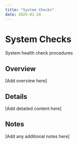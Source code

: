 ```yaml
---
title: "System Checks"
date: 2025-01-20
---
```


# System Checks

System health check procedures

## Overview

[Add overview here]

## Details

[Add detailed content here]

## Notes

[Add any additional notes here]

